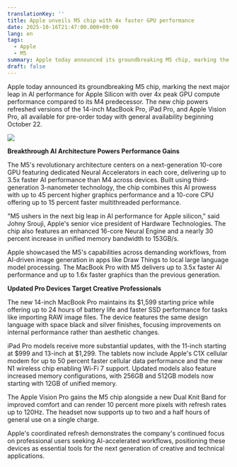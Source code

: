 ```yaml
---
translationKey: ''
title: Apple unveils M5 chip with 4x faster GPU performance
date: 2025-10-16T21:47:00.000+09:00
lang: en
tags:
  - Apple
  - M5
summary: Apple today announced its groundbreaking M5 chip, marking the next major leap in AI performance for Apple Silicon with over 4x peak GPU compute performance compared to its M4 predecessor. The new chip powers refreshed versions of the 14-inch MacBook Pro, iPad Pro, and Apple Vision Pro, all available for pre-order today with general availability beginning October 22.
draft: false
---
```

Apple today announced its groundbreaking M5 chip, marking the next major leap in AI performance for Apple Silicon with over 4x peak GPU compute performance compared to its M4 predecessor. The new chip powers refreshed versions of the 14-inch MacBook Pro, iPad Pro, and Apple Vision Pro, all available for pre-order today with general availability beginning October 22.

![](https://www.apple.com/newsroom/images/2025/10/apple-unleashes-m5-the-next-big-leap-in-ai-performance-for-apple-silicon/article/Apple-M5-hero-251015_inline.jpg.large_2x.jpg)

**Breakthrough AI Architecture Powers Performance Gains**

The M5's revolutionary architecture centers on a next-generation 10-core GPU featuring dedicated Neural Accelerators in each core, delivering up to 3.5x faster AI performance than M4 across devices. Built using third-generation 3-nanometer technology, the chip combines this AI prowess with up to 45 percent higher graphics performance and a 10-core CPU offering up to 15 percent faster multithreaded performance.​

"M5 ushers in the next big leap in AI performance for Apple silicon," said Johny Srouji, Apple's senior vice president of Hardware Technologies. The chip also features an enhanced 16-core Neural Engine and a nearly 30 percent increase in unified memory bandwidth to 153GB/s.​

Apple showcased the M5's capabilities across demanding workflows, from AI-driven image generation in apps like Draw Things to local large language model processing. The MacBook Pro with M5 delivers up to 3.5x faster AI performance and up to 1.6x faster graphics than the previous generation.​

**Updated Pro Devices Target Creative Professionals**

The new 14-inch MacBook Pro maintains its $1,599 starting price while offering up to 24 hours of battery life and faster SSD performance for tasks like importing RAW image files. The device features the same design language with space black and silver finishes, focusing improvements on internal performance rather than aesthetic changes.​

iPad Pro models receive more substantial updates, with the 11-inch starting at $999 and 13-inch at $1,299. The tablets now include Apple's C1X cellular modem for up to 50 percent faster cellular data performance and the new N1 wireless chip enabling Wi-Fi 7 support. Updated models also feature increased memory configurations, with 256GB and 512GB models now starting with 12GB of unified memory.​

The Apple Vision Pro gains the M5 chip alongside a new Dual Knit Band for improved comfort and can render 10 percent more pixels with refresh rates up to 120Hz. The headset now supports up to two and a half hours of general use on a single charge.​

Apple's coordinated refresh demonstrates the company's continued focus on professional users seeking AI-accelerated workflows, positioning these devices as essential tools for the next generation of creative and technical applications.
